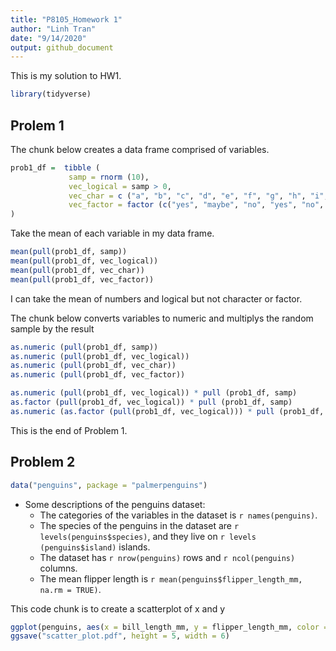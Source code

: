 ```yaml
---
title: "P8105_Homework 1"
author: "Linh Tran"
date: "9/14/2020"
output: github_document
---
```


This is my solution to HW1. 

```r
library(tidyverse)
```

## Prolem 1

The chunk below creates a data frame comprised of variables.

```r
prob1_df =  tibble (
             samp = rnorm (10),
             vec_logical = samp > 0,
             vec_char = c ("a", "b", "c", "d", "e", "f", "g", "h", "i", "j"),
             vec_factor = factor (c("yes", "maybe", "no", "yes", "no", "maybe", "yes", "no", "maybe", "yes"))
)
```

Take the mean of each variable in my data frame.

```r
mean(pull(prob1_df, samp))
mean(pull(prob1_df, vec_logical))
mean(pull(prob1_df, vec_char))
mean(pull(prob1_df, vec_factor))
```

I can take the mean of numbers and logical but not character or factor.

The chunk below converts variables to numeric and multiplys the random sample by the result
```r
as.numeric (pull(prob1_df, samp))
as.numeric (pull(prob1_df, vec_logical))
as.numeric (pull(prob1_df, vec_char))
as.numeric (pull(prob1_df, vec_factor))

as.numeric (pull(prob1_df, vec_logical)) * pull (prob1_df, samp)
as.factor (pull(prob1_df, vec_logical)) * pull (prob1_df, samp)
as.numeric (as.factor (pull(prob1_df, vec_logical))) * pull (prob1_df, samp)
```
This is the end of Problem 1. 

## Problem 2

```r
data("penguins", package = "palmerpenguins")
```

* Some descriptions of the penguins dataset:
    + The categories of the variables in the dataset is `r names(penguins)`.
    + The species of the penguins in the dataset are `r levels(penguins$species)`, and they live on `r levels (penguins$island)` islands. 
    + The dataset has `r nrow(penguins)` rows and `r ncol(penguins)` columns.
    + The mean flipper length is `r mean(penguins$flipper_length_mm, na.rm = TRUE)`.

This code chunk is to create a scatterplot of x and y
```r
ggplot(penguins, aes(x = bill_length_mm, y = flipper_length_mm, color = species)) + geom_point(na.rm = TRUE)
ggsave("scatter_plot.pdf", height = 5, width = 6)
```

